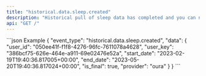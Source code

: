```yaml
---
title: "historical.data.sleep.created"
description: "Historical pull of sleep data has completed and you can now pull data for this resource."
api: "GET /"
---
```

<ResponseField name="event_type" type="string | null" required="False" default="historical.data.sleep.created">

</ResponseField>
<ResponseField name="data" type="HistoricalWebhookPayload">

<Expandable title="HistoricalWebhookPayload" defaultOpen="true">
<ResponseField name="user_id" type="string" required="True">

</ResponseField>
<ResponseField name="user_key" type="string" required="True">

</ResponseField>
<ResponseField name="start_date" type="string" required="True">

</ResponseField>
<ResponseField name="end_date" type="string" required="True">

</ResponseField>
<ResponseField name="is_final" type="boolean" required="True">

</ResponseField>
<ResponseField name="provider" type="string" required="True">

</ResponseField>
</Expandable>
</ResponseField>
<ResponseExample>
```json Example
{
  "event_type": "historical.data.sleep.created",
  "data": {
    "user_id": "050ee41f-f1f8-4276-96fc-7611078a4628",
    "user_key": "386bcf75-626e-464e-a911-69e02476e52a",
    "start_date": "2023-02-19T19:40:36.817005+00:00",
    "end_date": "2023-05-20T19:40:36.817024+00:00",
    "is_final": true,
    "provider": "oura"
  }
}
```
</ResponseExample>
